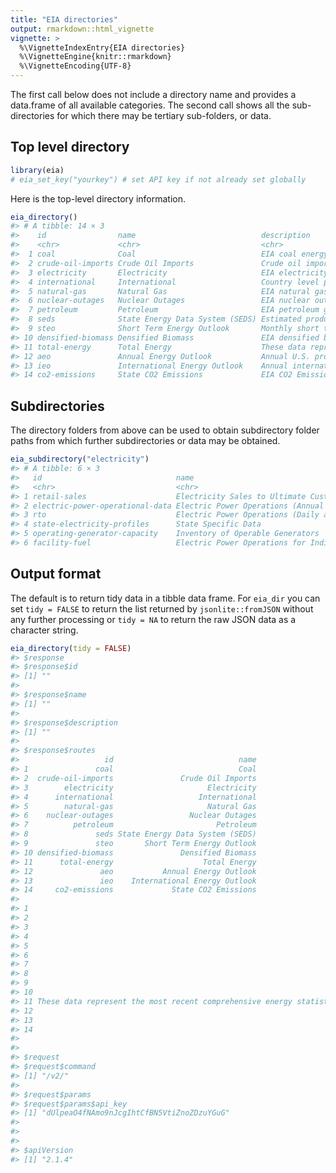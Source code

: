 ```yaml
---
title: "EIA directories"
output: rmarkdown::html_vignette
vignette: >
  %\VignetteIndexEntry{EIA directories}
  %\VignetteEngine{knitr::rmarkdown}
  %\VignetteEncoding{UTF-8}
---
```




The first call below does not include a directory name and provides a data.frame
of all available categories. The second call shows all the sub-directories for which
there may be tertiary sub-folders, or data.

## Top level directory


```r
library(eia)
# eia_set_key("yourkey") # set API key if not already set globally
```

Here is the top-level directory information.


```r
eia_directory()
#> # A tibble: 14 × 3
#>    id                name                            description                                                                                
#>    <chr>             <chr>                           <chr>                                                                                      
#>  1 coal              Coal                            EIA coal energy data                                                                       
#>  2 crude-oil-imports Crude Oil Imports               Crude oil imports by country to destination, includes type, grade, quantity.  Source: EIA-…
#>  3 electricity       Electricity                     EIA electricity survey data                                                                
#>  4 international     International                   Country level production, consumption, imports, exports by energy source (petroleum, natur…
#>  5 natural-gas       Natural Gas                     EIA natural gas survey data                                                                
#>  6 nuclear-outages   Nuclear Outages                 EIA nuclear outages survey data                                                            
#>  7 petroleum         Petroleum                       EIA petroleum gas survey data                                                              
#>  8 seds              State Energy Data System (SEDS) Estimated production, consumption, price, and expenditure data for all energy sources by s…
#>  9 steo              Short Term Energy Outlook       Monthly short term (18 month) projections using STEO model.  Report and interactive projec…
#> 10 densified-biomass Densified Biomass               EIA densified biomass data                                                                 
#> 11 total-energy      Total Energy                    These data represent the most recent comprehensive energy statistics integrated across all…
#> 12 aeo               Annual Energy Outlook           Annual U.S. projections using National Energy Modelling System (NEMS) for release year.  R…
#> 13 ieo               International Energy Outlook    Annual international projections using the World Energy Projection System (WEPS) model for…
#> 14 co2-emissions     State CO2 Emissions             EIA CO2 Emissions data
```

## Subdirectories

The directory folders from above can be used to obtain subdirectory folder paths
from which further subdirectories or data may be obtained.


```r
eia_subdirectory("electricity")
#> # A tibble: 6 × 3
#>   id                              name                                                                       description                        
#>   <chr>                           <chr>                                                                      <chr>                              
#> 1 retail-sales                    Electricity Sales to Ultimate Customers                                    "Electricity sales to ultimate cus…
#> 2 electric-power-operational-data Electric Power Operations (Annual and Monthly)                             "Monthly and annual electric power…
#> 3 rto                             Electric Power Operations (Daily and Hourly)                               "Hourly and daily electric power o…
#> 4 state-electricity-profiles      State Specific Data                                                        "State Specific Data"              
#> 5 operating-generator-capacity    Inventory of Operable Generators                                           "Inventory of operable generators …
#> 6 facility-fuel                   Electric Power Operations for Individual Power Plants (Annual and Monthly) "Annual and monthly electric power…
```

## Output format

The default is to return tidy data in a tibble data frame. For `eia_dir` you can set `tidy = FALSE` to return the list returned by `jsonlite::fromJSON` without any further processing or `tidy = NA` to return the raw JSON data as a character string.


```r
eia_directory(tidy = FALSE)
#> $response
#> $response$id
#> [1] ""
#> 
#> $response$name
#> [1] ""
#> 
#> $response$description
#> [1] ""
#> 
#> $response$routes
#>                   id                            name
#> 1               coal                            Coal
#> 2  crude-oil-imports               Crude Oil Imports
#> 3        electricity                     Electricity
#> 4      international                   International
#> 5        natural-gas                     Natural Gas
#> 6    nuclear-outages                 Nuclear Outages
#> 7          petroleum                       Petroleum
#> 8               seds State Energy Data System (SEDS)
#> 9               steo       Short Term Energy Outlook
#> 10 densified-biomass               Densified Biomass
#> 11      total-energy                    Total Energy
#> 12               aeo           Annual Energy Outlook
#> 13               ieo    International Energy Outlook
#> 14     co2-emissions             State CO2 Emissions
#>                                                                                                                                                                                                                                                                                                                                                                                                                                                                                              description
#> 1                                                                                                                                                                                                                                                                                                                                                                                                                                                                                   EIA coal energy data
#> 2                                                                                                                                                                                                                                                                                                          Crude oil imports by country to destination, \r\n        includes type, grade, quantity.  Source: EIA-814  Interactive data \r\n        product:  www.eia.gov/petroleum/imports/companylevel/
#> 3                                                                                                                                                                                                                                                                                                                                                                                                                                                                            EIA electricity survey data
#> 4                                                                                                                                                                                                                                                                                        Country level production, consumption, imports, exports by energy source (petroleum, natural gas, electricity, renewable, etc.)  \r\n        Interactive product:  https://www.eia.gov/international/data/world
#> 5                                                                                                                                                                                                                                                                                                                                                                                                                                                                            EIA natural gas survey data
#> 6                                                                                                                                                                                                                                                                                                                                                                                                                                                                        EIA nuclear outages survey data
#> 7                                                                                                                                                                                                                                                                                                                                                                                                                                                                          EIA petroleum gas survey data
#> 8                                                                                                                                                                                                                                        Estimated production, consumption, price, and expenditure data for all energy sources by state and sector.  \r\n        Source:  https://www.eia.gov/state/seds/seds-technical-notes-complete.php  \r\n        Product:  SEDS (https://www.eia.gov/state/seds/)
#> 9                                                                                                                                                                                                                                                                                                                                                     Monthly short term (18 month) projections using STEO model.  \r\n        Report and interactive projection data browser:  STEO (www.eia.gov/steo/)
#> 10                                                                                                                                                                                                                                                                                                                                                                                                                                                                            EIA densified biomass data
#> 11 These data represent the most recent comprehensive energy statistics integrated across all energy sources.  The data includes total energy production, consumption, stocks, and trade; energy prices; overviews of petroleum, natural gas, coal, electricity, nuclear energy, renewable energy, and carbon dioxide emissions; and data unit conversions values.  Source: https://www.eia.gov/totalenergy/data/monthly/pdf/mer_a_doc.pdf  Report:  MER (https://www.eia.gov/totalenergy/data/monthly/)
#> 12                                                                                                                                                                                                                                                                                                                      Annual U.S. projections using National Energy Modelling System (NEMS) for release year.  Report, documentation, and interactive projection data browser:  AEO (www.eia.gov/aeo/)
#> 13                                                                                                                                                                                                                                                                                                                     Annual international projections using the World Energy Projection System (WEPS) model for release year.  Report and interactive projection data browser:  IEO (www.eia.gov/ieo/)
#> 14                                                                                                                                                                                                                                                                                                                                                                                                                                                                                EIA CO2 Emissions data
#> 
#> 
#> $request
#> $request$command
#> [1] "/v2/"
#> 
#> $request$params
#> $request$params$api_key
#> [1] "dUlpeaO4fNAmo9nJcgIhtCfBN5VtiZnoZDzuYGuG"
#> 
#> 
#> 
#> $apiVersion
#> [1] "2.1.4"
```
